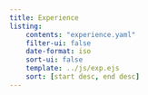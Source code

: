 ```yaml
---
title: Experience
listing:
    contents: "experience.yaml"
    filter-ui: false
    date-format: iso
    sort-ui: false
    template: ../js/exp.ejs
    sort: [start desc, end desc]
---
```

